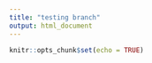 ```yaml
---
title: "testing branch"
output: html_document
---
```


```r
knitr::opts_chunk$set(echo = TRUE)
```

